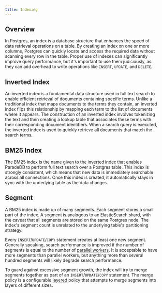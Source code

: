 ```yaml
---
title: Indexing
---
```


## Overview

In Postgres, an index is a database structure that enhances the speed of data retrieval operations on a table. By creating an index on one or more columns, Postgres can quickly locate and access the required data without scanning every row in the table.
Proper use of indexes can significantly improve query performance, but it's important to use them judiciously, as they can add overhead to write operations like `INSERT`, `UPDATE`, and `DELETE`.

## Inverted Index

An inverted index is a fundamental data structure used in full text search to enable efficient retrieval of documents
containing specific terms. Unlike a traditional index that maps documents to the terms they contain, an inverted index flips
this relationship by mapping each term to the list of documents where it appears. The construction of an inverted index involves
tokenizing the text and then creating a lookup table that associates these terms with their corresponding document identifiers.
When a search query is executed, the inverted index is used to quickly retrieve all documents that match the search terms.

## BM25 Index

The BM25 index is the name given to the inverted index that enables ParadeDB to perform full text search over a
Postgres table. This index is strongly consistent, which means that new data is immediately searchable across all connections.
Once this index is created, it automatically stays in sync with the underlying table as the data changes.

## Segment

A BM25 index is made up of many segments. Each segment stores a small part of the index. A segment is analogous to an ElasticSearch shard,
with the caveat that all segments are stored on the same Postgres node. The index's segment count is unrelated to the underlying table's
partitioning strategy.

Every `INSERT`/`UPDATE`/`COPY` statement creates at least one new segment. Generally speaking, search performance is improved if the number of segments is equal to the number of [parallel workers](/documentation/configuration/read_throughput).
It is acceptable to have more segments than parallel workers, but anything more than several hundred segments will likely degrade search performance.

To guard against excessive segment growth, the index will try to merge segments together as part of an `INSERT`/`UPDATE`/`COPY` statement.
The merge policy is a configurable [layered](/documentation/configuration/write_throughput) policy that attempts to merge segments into
layers of different sizes.
